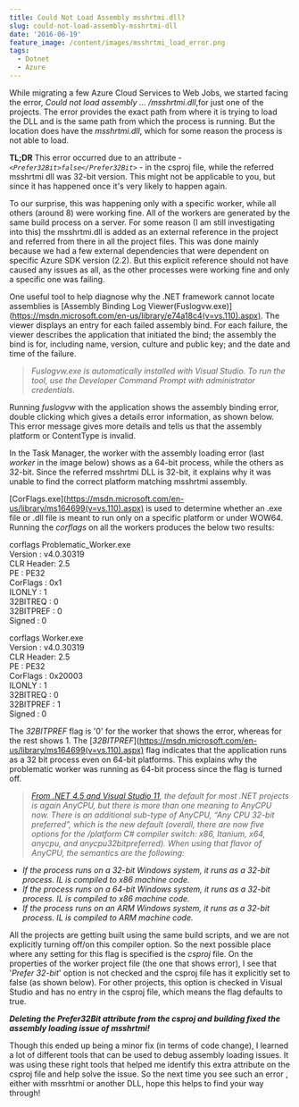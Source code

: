 ```yaml
---
title: Could Not Load Assembly msshrtmi.dll?
slug: could-not-load-assembly-msshrtmi-dll
date: '2016-06-19'
feature_image: /content/images/msshrtmi_load_error.png
tags:
  - Dotnet
  - Azure
---
```

While migrating a few Azure Cloud Services to Web Jobs, we started facing the error, _Could not load assembly ... /msshrtmi.dll_,for just one of the projects. The error provides the exact path from where it is trying to load the DLL and is the same path from which the process is running. But the location does have the _msshrtmi.dll_, which for some reason the process is not able to load.

<ImageCard src="/content/images/msshrtmi_load_error.png" alt="msshrtmi dll load error" />

**TL;DR** This error occurred due to an attribute - _`<Prefer32Bit>false</Prefer32Bit>`_ - in the csproj file, while the referred msshrtmi dll was 32-bit version. This might not be applicable to you, but since it has happened once it's very likely to happen again.

To our surprise, this was happening only with a specific worker, while all others (around 8) were working fine. All of the workers are generated by the same build process on a server. For some reason (I am still investigating into this) the msshrtmi.dll is added as an external reference in the project and referred from there in all the project files. This was done mainly because we had a few external dependencies that were dependent on specific Azure SDK version (2.2). But this explicit reference should not have caused any issues as all, as the other processes were working fine and only a specific one was failing.

One useful tool to help diagnose why the .NET framework cannot locate assemblies is \[Assembly Binding Log Viewer(Fuslogvw.exe)\](https://msdn.microsoft.com/en-us/library/e74a18c4(v=vs.110).aspx). The viewer displays an entry for each failed assembly bind. For each failure, the viewer describes the application that initiated the bind; the assembly the bind is for, including name, version, culture and public key; and the date and time of the failure.

> _Fuslogvw.exe is automatically installed with Visual Studio. To run the tool, use the Developer Command Prompt with administrator credentials._

Running _fuslogvw_ with the application shows the assembly binding error, double clicking which gives a details error information, as shown below. This error message gives more details and tells us that the assembly platform or ContentType is invalid.

<ImageCard src="/content/images/msshrtmi_fuslogvw.png" alt="LOG: Assembly Name is: msshrtmi, Version=2.2.0.0, Culture=neutral, PublicKeyToken=31bf3856ad364e35
ERR: Invalid assembly platform or ContentType in file (hr = 0x8007000b).
ERR: Run-from-source setup phase failed with hr = 0x8007000b.
ERR: Failed to complete setup of assembly (hr = 0x8007000b). Probing terminated." />

In the Task Manager, the worker with the assembly loading error (last _worker_ in the image below) shows as a 64-bit process, while the others as 32-bit. Since the referred msshrtmi DLL is 32-bit, it explains why it was unable to find the correct platform matching msshrtmi assembly.

<ImageCard src="/content/images/msshrtmi_task_manager.png" alt="msshrtmi task manager" />

\[CorFlags.exe\](https://msdn.microsoft.com/en-us/library/ms164699(v=vs.110).aspx) is used to determine whether an .exe file or .dll file is meant to run only on a specific platform or under WOW64. Running the _corflags_ on all the workers produces the below two results:

corflags Problematic\_Worker.exe  
Version : v4.0.30319  
CLR Header: 2.5  
PE : PE32  
CorFlags : 0x1  
ILONLY : 1  
32BITREQ : 0  
32BITPREF : 0  
Signed : 0

corflags Worker.exe  
Version : v4.0.30319  
CLR Header: 2.5  
PE : PE32  
CorFlags : 0x20003  
ILONLY : 1  
32BITREQ : 0  
32BITPREF : 1  
Signed : 0

The _32BITPREF_ flag is '0' for the worker that shows the error, whereas for the rest shows 1. The \[_32BITPREF_\](https://msdn.microsoft.com/en-us/library/ms164699(v=vs.110).aspx) flag indicates that the application runs as a 32 bit process even on 64-bit platforms. This explains why the problematic worker was running as 64-bit process since the flag is turned off.

> _[From .NET 4.5 and Visual Studio 11](http://blogs.microsoft.co.il/sasha/2012/04/04/what-anycpu-really-means-as-of-net-45-and-visual-studio-11/), the default for most .NET projects is again AnyCPU, but there is more than one meaning to AnyCPU now. There is an additional sub-type of AnyCPU, “Any CPU 32-bit preferred”, which is the new default (overall, there are now five options for the /platform C# compiler switch: x86, Itanium, x64, anycpu, and anycpu32bitpreferred). When using that flavor of AnyCPU, the semantics are the following:_

-   _If the process runs on a 32-bit Windows system, it runs as a 32-bit process. IL is compiled to x86 machine code._
-   _If the process runs on a 64-bit Windows system, it runs as a 32-bit process. IL is compiled to x86 machine code._
-   _If the process runs on an ARM Windows system, it runs as a 32-bit process. IL is compiled to ARM machine code._

All the projects are getting built using the same build scripts, and we are not explicitly turning off/on this compiler option. So the next possible place where any setting for this flag is specified is the _csproj_ file. On the properties of the worker project file (the one that shows error), I see that '_Prefer 32-bit_' option is not checked and the csproj file has it explicitly set to false (as shown below). For other projects, this option is checked in Visual Studio and has no entry in the csproj file, which means the flag defaults to true.

<ImageCard src="/content/images/msshrtmi_prefer32bit.png" alt="msshrtmi prefer 32bit csproj" />

**_Deleting the Prefer32Bit attribute from the csproj and building fixed the assembly loading issue of msshrtmi!_**

Though this ended up being a minor fix (in terms of code change), I learned a lot of different tools that can be used to debug assembly loading issues. It was using these right tools that helped me identify this extra attribute on the csproj file and help solve the issue. So the next time you see such an error , either with mssrhtmi or another DLL, hope this helps to find your way through!
